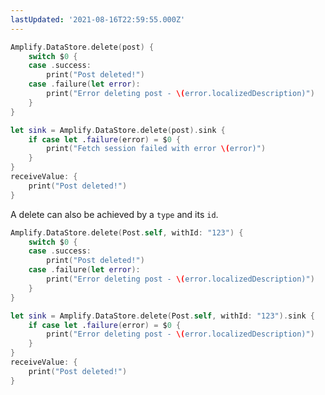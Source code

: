 ```yaml
---
lastUpdated: '2021-08-16T22:59:55.000Z'
---
```

<BlockSwitcher>

<Block name="Listener (iOS 11+)">

```swift
Amplify.DataStore.delete(post) {
    switch $0 {
    case .success:
        print("Post deleted!")
    case .failure(let error):
        print("Error deleting post - \(error.localizedDescription)")
    }
}
```

</Block>

<Block name="Combine (iOS 13+)">

```swift
let sink = Amplify.DataStore.delete(post).sink {
    if case let .failure(error) = $0 {
        print("Fetch session failed with error \(error)")
    }
}
receiveValue: {
    print("Post deleted!")
}
```

</Block>

</BlockSwitcher>

A delete can also be achieved by a `type` and its `id`.

<BlockSwitcher>

<Block name="Listener (iOS 11+)">

```swift
Amplify.DataStore.delete(Post.self, withId: "123") {
    switch $0 {
    case .success:
        print("Post deleted!")
    case .failure(let error):
        print("Error deleting post - \(error.localizedDescription)")
    }
}
```

</Block>

<Block name="Combine (iOS 13+)">

```swift
let sink = Amplify.DataStore.delete(Post.self, withId: "123").sink {
    if case let .failure(error) = $0 {
        print("Error deleting post - \(error.localizedDescription)")
    }
}
receiveValue: {
    print("Post deleted!")
}
```

</Block>

</BlockSwitcher>

